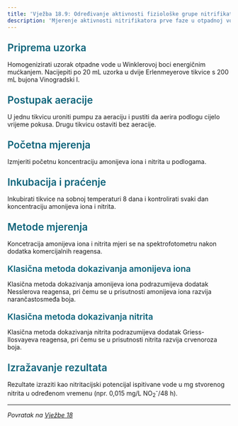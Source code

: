 ```yaml
---
title: 'Vježba 18.9: Određivanje aktivnosti fiziološke grupe nitrifikatora prve faze u Vinogradski I. bujonu'
description: 'Mjerenje aktivnosti nitrifikatora prve faze u otpadnoj vodi'
---
```


<h3 style="color: #096279; font-size: 1.4rem; font-weight: 600; margin: 1.5rem 0 1rem 0;">Priprema uzorka</h3>

Homogenizirati uzorak otpadne vode u Winklerovoj boci energičnim mućkanjem. Nacijepiti po 20 mL uzorka u dvije Erlenmeyerove tikvice s 200 mL bujona Vinogradski I.

<h3 style="color: #096279; font-size: 1.4rem; font-weight: 600; margin: 1.5rem 0 1rem 0;">Postupak aeracije</h3>

U jednu tikvicu uroniti pumpu za aeraciju i pustiti da aerira podlogu cijelo vrijeme pokusa. Drugu tikvicu ostaviti bez aeracije.

<h3 style="color: #096279; font-size: 1.4rem; font-weight: 600; margin: 1.5rem 0 1rem 0;">Početna mjerenja</h3>

Izmjeriti početnu koncentraciju amonijeva iona i nitrita u podlogama.

<h3 style="color: #096279; font-size: 1.4rem; font-weight: 600; margin: 1.5rem 0 1rem 0;">Inkubacija i praćenje</h3>

Inkubirati tikvice na sobnoj temperaturi 8 dana i kontrolirati svaki dan koncentraciju amonijeva iona i nitrita.

<h3 style="color: #096279; font-size: 1.4rem; font-weight: 600; margin: 1.5rem 0 1rem 0;">Metode mjerenja</h3>

Koncetracija amonijeva iona i nitrita mjeri se na spektrofotometru nakon dodatka komercijalnih reagensa.

<h4 style="color: #096279; font-size: 1.2rem; font-weight: 600; margin: 1.2rem 0 0.8rem 0;">Klasična metoda dokazivanja amonijeva iona</h4>

Klasična metoda dokazivanja amonijeva iona podrazumijeva dodatak Nesslerova reagensa, pri čemu se u prisutnosti amonijeva iona razvija narančastosmeđa boja.

<h4 style="color: #096279; font-size: 1.2rem; font-weight: 600; margin: 1.2rem 0 0.8rem 0;">Klasična metoda dokazivanja nitrita</h4>

Klasična metoda dokazivanja nitrita podrazumijeva dodatak Griess-Ilosvayeva reagensa, pri čemu se u prisutnosti nitrita razvija crvenoroza boja.

<h3 style="color: #096279; font-size: 1.4rem; font-weight: 600; margin: 1.5rem 0 1rem 0;">Izražavanje rezultata</h3>

Rezultate izraziti kao nitritacijski potencijal ispitivane vode u mg stvorenog nitrita u određenom vremenu (npr. 0,015 mg/L NO<sub>2</sub><sup>-</sup>/48 h).

---

*Povratak na [Vježbe 18](/poglavlje-18/vjezbe-18)*



